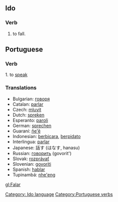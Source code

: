 ==Ido==
===Verb===
# to fall.
[[Category: Ido language]]


==Portuguese==

===Verb===
1. to [[speak]]

===Translations===

* Bulgarian: [[говоря]]
* Catalan: [[parlar]]
* Czech: [[mluvit]]
* Dutch: [[spreken]]
* Esperanto: [[paroli]]
* German: [[sprechen]]
* Guaraní: [[ñe'ẽ]]
* Indonesian: [[berbicara]], [[berpidato]]
* Interlingua: [[parlar]]
* Japanese: 話す (はなす, hanasu)
* Russian: [[говорить]] (govorit')
* Slovak: [[rozprávať]]
* Slovenian: [[govoriti]]
* Spanish: [[hablar]]
* Tupinambá: [[nhe'eng]]

[[Category:Portuguese verbs]]

[[gl:Falar]]
